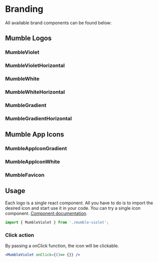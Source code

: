 
<Meta title="Foundation/Branding" />

<style>
    {
        `
        .grid-container {
            display: grid;
            grid-template-columns: auto auto;
            grid-gap: 15px;
            background-color: #475569;
            padding: 60px;
        }
        .grid-container-3 {
            display: grid;
            grid-template-columns: auto auto auto;
            grid-gap: 15px;
            background-color: #475569;
            padding: 60px;
        }
        .grid-item {
            background-color: rgba(255, 255, 255, 0.8);
            border: 1px solid #475569;
            border-radius: 8px;
            padding: 20px;
            font-size: 30px;
            text-align: center;
        }
        `
    }
</style>

# Branding

All available brand components can be found below:

## Mumble Logos

<div class="grid-container">
  <div class="grid-item">
    <h3>MumbleViolet</h3>
    <MumbleViolet />
  </div>
  <div class="grid-item">
    <h3>MumbleVioletHorizontal</h3>
    <MumbleVioletHorizontal />
  </div>
  <div class="grid-item">
    <h3>MumbleWhite</h3>
    <div className="bg-violet-600 rounded-lg p-s">
        <MumbleWhite />
    </div>
  </div>  
  <div class="grid-item">
    <h3>MumbleWhiteHorizontal</h3>
    <div className="bg-violet-600 rounded-lg p-s">
        <MumbleWhiteHorizontal />
    </div>
  </div>
  <div class="grid-item">
    <h3>MumbleGradient</h3>
    <MumbleGradient />
  </div>
  <div class="grid-item">
    <h3>MumbleGradientHorizontal</h3>
    <MumbleGradientHorizontal />
  </div>  
</div>

## Mumble App Icons

<div class="grid-container-3">
  <div class="grid-item">
    <h3>MumbleAppIconGradient</h3>
    <MumbleAppIconGradient />
  </div>
  <div class="grid-item">
    <h3>MumbleAppIconWhite</h3>
    <div className="bg-violet-600 rounded-lg p-s">
    <MumbleAppIconWhite />
  </div>
  </div>
  <div class="grid-item">
    <h3>MumbleFavicon</h3>
    <MumbleFavicon />
  </div>
</div>

## Usage
Each logo is a single react component. All you have to do is to import the desired icon and start use it in your code. You can try a single icon component. [Component documentation](/story/components-logo--logo-with-click).
```jsx 
import { MumbleViolet } from './mumble-violet';
```

### Click action
By passing a onClick function, the icon will be clickable.
```jsx 
<MumbleViolet onClick={()=> {}} />
```

<Canvas withSource="open" withToolbar>
    <Story id="components-logo--logo-with-click" />
</Canvas>